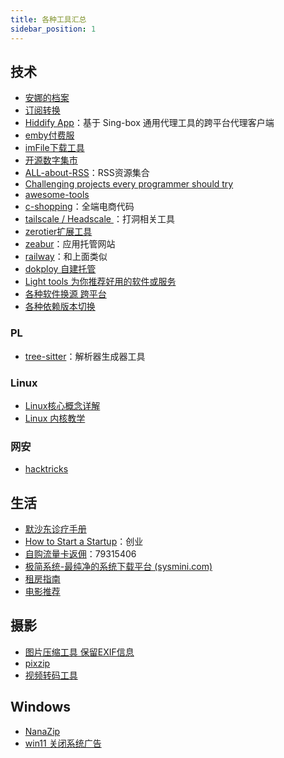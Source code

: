 ```yaml
---
title: 各种工具汇总
sidebar_position: 1
---
```

## 技术
- [安娜的档案](https://zh.annas-archive.gs/)
- [订阅转换](https://acl4ssr-sub.github.io/)
- [Hiddify App](https://github.com/hiddify/hiddify-next/blob/main/README_cn.md)：基于 Sing-box 通用代理工具的跨平台代理客户端
- [emby付费服](http://wiki.misakaf.org/#/%E5%BC%80%E5%A7%8B%E4%BD%BF%E7%94%A8/1)
- [imFile下载工具](https://github.com/imfile-io/imfile-desktop/blob/master/README-CN.md)
- [开源数字集市](https://osdmp.com/index.php)
- [ALL-about-RSS](https://github.com/AboutRSS/ALL-about-RSS?tab=readme-ov-file#self-hosted-readers)：RSS资源集合
- [Challenging projects every programmer should try](https://austinhenley.com/blog/challengingprojects.html)
- [awesome-tools](https://github.com/sunlei/awesome-tools)
- [c-shopping](https://github.com/huanghanzhilian/c-shopping)：全端电商代码
- [tailscale / Headscale ](https://tailscale.com/)：打洞相关工具
- [zerotier扩展工具](https://icloudnative.io/posts/configure-a-mesh-network-with-netmaker/)
- [zeabur](https://zeabur.com/pricing)：应用托管网站
- [railway](https://railway.app/)：和上面类似
- [dokploy 自建托管](https://docs.dokploy.com/get-started/introduction)
- [Light tools 为你推荐好用的软件或服务](https://app.lighttools.net/)
- [各种软件换源 跨平台](https://github.com/RubyMetric/chsrc)
- [各种依赖版本切换](https://github.com/version-fox/vfox/blob/main/README_CN.md)

### PL
- [tree-sitter](https://tree-sitter.github.io/tree-sitter/)：解析器生成器工具
### Linux
- [Linux核心概念详解](https://s3.shizhz.me/)
- [Linux 内核教学](https://linux-kernel-labs-zh.xyz/)

### 网安
- [hacktricks](https://book.hacktricks.xyz/v/cn)

## 生活
- [默沙东诊疗手册](https://www.msdmanuals.cn/home)
- [How to Start a Startup](https://startupclass.samaltman.com/)：创业
- [自购流量卡返佣](https://haoka.lot-ml.com/login.html)：79315406
- [极简系统-最纯净的系统下载平台 (sysmini.com)](https://www.sysmini.com/)
- [租房指南](https://zufang.ababtools.com/)
- [电影推荐](https://agoodmovietowatch.com/all/)

## 摄影
- [图片压缩工具 保留EXIF信息](https://github.com/meowtec/Imagine)
- [pixzip](https://github.com/richhost/pixzip)
- [视频转码工具](https://handbrake.fr/)

## Windows
- [NanaZip](https://github.com/M2Team/NanaZip)
- [win11 关闭系统广告](https://github.com/xM4ddy/OFGB)